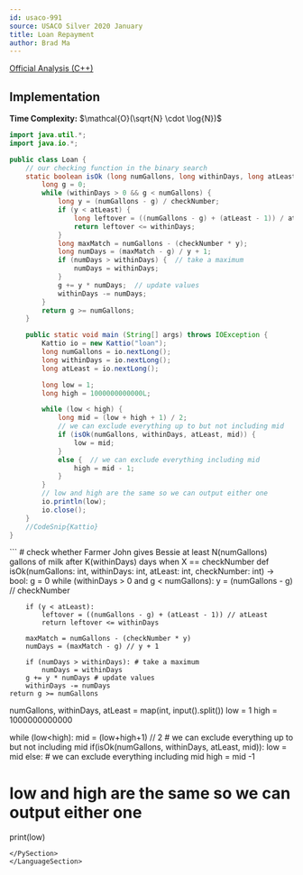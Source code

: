 ```yaml
---
id: usaco-991
source: USACO Silver 2020 January
title: Loan Repayment
author: Brad Ma
---
```


[Official Analysis (C++)](http://www.usaco.org/current/data/sol_loan_silver_jan20.html)

## Implementation
**Time Complexity:** $\mathcal{O}(\sqrt{N} \cdot \log{N})$

<LanguageSection>
  
<JavaSection>

```java
import java.util.*;
import java.io.*;

public class Loan {
	// our checking function in the binary search
	static boolean isOk (long numGallons, long withinDays, long atLeast, long checkNumber) {
		long g = 0;
		while (withinDays > 0 && g < numGallons) {
			long y = (numGallons - g) / checkNumber;
			if (y < atLeast) {
				long leftover = ((numGallons - g) + (atLeast - 1)) / atLeast;
				return leftover <= withinDays;
			}
			long maxMatch = numGallons - (checkNumber * y);
			long numDays = (maxMatch - g) / y + 1;
			if (numDays > withinDays) {  // take a maximum
				numDays = withinDays;
			}
			g += y * numDays;  // update values
			withinDays -= numDays;
		}
		return g >= numGallons;
	}

	public static void main (String[] args) throws IOException {
		Kattio io = new Kattio("loan");
		long numGallons = io.nextLong();
		long withinDays = io.nextLong();
		long atLeast = io.nextLong();

		long low = 1;
		long high = 1000000000000L;

		while (low < high) {
			long mid = (low + high + 1) / 2;
			// we can exclude everything up to but not including mid
			if (isOk(numGallons, withinDays, atLeast, mid)) {
				low = mid;
			}
			else {  // we can exclude everything including mid
				high = mid - 1;
			}
		}
		// low and high are the same so we can output either one
		io.println(low);
		io.close();
	}
	//CodeSnip{Kattio}
}
```
  
</JavaSection>
  
<PySection>
```
# check whether Farmer John gives Bessie at least N(numGallons) gallons of milk after K(withinDays) days when X == checkNumber
def isOk(numGallons: int, withinDays: int, atLeast: int, checkNumber: int) -> bool: 
    g = 0
    while (withinDays > 0 and g < numGallons):
        y = (numGallons - g) // checkNumber
        
        if (y < atLeast):
            leftover = ((numGallons - g) + (atLeast - 1)) // atLeast
            return leftover <= withinDays
        
        maxMatch = numGallons - (checkNumber * y)
        numDays = (maxMatch - g) // y + 1
        
        if (numDays > withinDays): # take a maximum
            numDays = withinDays
        g += y * numDays # update values
        withinDays -= numDays
    return g >= numGallons
  
  
numGallons, withinDays, atLeast = map(int, input().split())
low = 1
high = 1000000000000

while (low<high):
  	mid = (low+high+1) // 2
  	# we can exclude everything up to but not including mid
  	if(isOk(numGallons, withinDays, atLeast, mid)):
  	    low = mid
  	else: # we can exclude everything including mid
  	    high = mid -1
    
# low and high are the same so we can output either one
print(low)
```
</PySection>
</LanguageSection>
